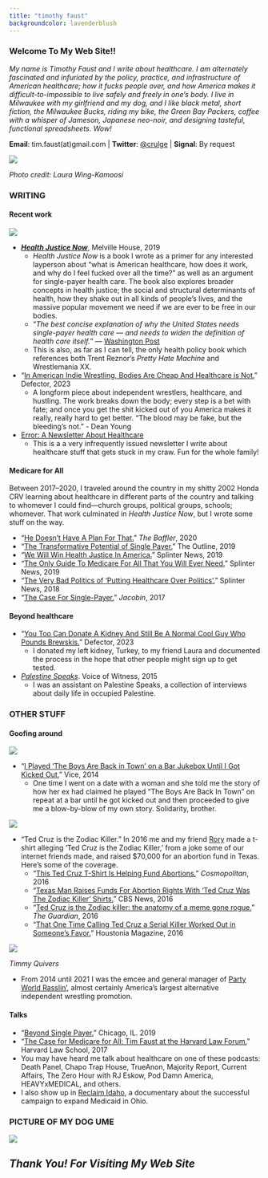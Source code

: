 ```yaml
---
title: "timothy faust"
backgroundcolor: lavenderblush
---
```


### Welcome To My Web Site!!

*My name is Timothy Faust and I write about healthcare. I am alternately fascinated and infuriated by the policy, practice, and infrastructure of American healthcare; how it fucks people over, and how America makes it difficult-to-impossible to live safely and freely in one's body. I live in Milwaukee with my girlfriend and my dog, and I like black metal, short fiction, the Milwaukee Bucks, riding my bike, the Green Bay Packers,  coffee with a whisper of Jameson, Japanese neo-noir, and designing tasteful, functional spreadsheets. Wow!*

**Email**: tim.faust(at)gmail.com | **Twitter**: [@crulge](https://www.twitter.com/crulge) | **Signal**: By request

![](old_headshot_crop.jpg){fig-alt="old_headshot"}


::: {.caption}
*Photo credit: Laura Wing-Kamoosi*
:::

### WRITING
#### Recent work

[![](hjnbook.png){fig-alt="hjnbook"}](https://www.healthjusticenow.com)

* ***[Health Justice Now](https://www.healthjusticenow.com/)***, Melville House, 2019 
	+ *Health Justice Now* is a book I wrote as a primer for any interested layperson about "what is American healthcare, how does it work, and why do I feel fucked over all the time?" as well as an argument for single-payer health care. The book also explores broader concepts in health justice; the social and structural determinants of health, how they shake out in all kinds of people's lives, and the massive popular movement we need if we are ever to be free in our bodies. 
	+ "*The best concise explanation of why the United States needs single-payer health care — and needs to widen the definition of health care itself.*" — [Washington Post](https://www.washingtonpost.com/opinions/2019/08/14/why-we-need-single-payer-health-care-health-justice/)
	+ This is also, as far as I can tell, the only health policy book which references both Trent Reznor's *Pretty Hate Machine* and Wrestlemania XX.

* “[In American Indie Wrestling, Bodies Are Cheap And Healthcare is Not.](https://defector.com/in-american-indie-wrestling-bodies-are-cheap-and-healthcare-is-not)” Defector, 2023
	+ A longform piece about independent wrestlers, healthcare, and hustling. The work breaks down the body; every step is a bet with fate; and once you get the shit kicked out of you America makes it really, really hard to get better. “The blood may be fake, but the bleeding’s not.” - Dean Young

* [Error: A Newsletter About Healthcare](https://buttondown.email/error)
	+ This is a a very infrequently issued newsletter I write about healthcare stuff that gets stuck in my craw. Fun for the whole family!

#### Medicare for All
Between 2017--2020, I traveled around the country in my shitty 2002 Honda CRV learning about healthcare in different parts of the country and talking to whomever I could find---church groups, political groups, schools; whomever. That work culminated in *Health Justice Now*, but I wrote some stuff on the way.

* “[He Doesn’t Have A Plan For That.](https://thebaffler.com/latest/he-doesnt-have-a-plan-for-that-faust)” *The Baffler*, 2020
* “[The Transformative Potential of Single Payer.](https://theoutline.com/post/7735/health-justice-now-excerpt-single-payer)” The Outline, 2019
* “[We Will Win Health Justice In America.](https://splinternews.com/we-will-win-health-justice-in-america-1837003733)” Splinter News, 2019
* “[The Only Guide To Medicare For All That You Will Ever Need.](https://splinternews.com/the-only-guide-to-medicare-for-all-that-you-will-ever-n-1832594853)” Splinter News, 2019
* “[The Very Bad Politics of 'Putting Healthcare Over Politics'.](https://splinternews.com/the-very-bad-politics-of-putting-healthcare-over-politi-1822806820)” Splinter News, 2018
* "[The Case For Single-Payer.](https://jacobin.com/2017/10/single-payer-medicare-for-all-bernie-sanders)" *Jacobin*, 2017


#### Beyond healthcare
* “[You Too Can Donate A Kidney And Still Be A Normal Cool Guy Who Pounds Brewskis.](https://defector.com/you-too-can-donate-a-kidney-and-still-be-a-normal-cool-guy-who-pounds-brewskis)” Defector, 2023
	+ I donated my left kidney, Turkey, to my friend Laura and documented the process in the hope that other people might sign up to get tested.
* [*Palestine Speaks*](https://voiceofwitness.org/oral-history-book-series/palestine-speaks-voices-from-the-west-bank-and-gaza/). Voice of Witness, 2015
	+ I was an assistant on Palestine Speaks, a collection of interviews about daily life in occupied Palestine.

### OTHER STUFF
#### Goofing around
[![](sottovoicetheboysareback.jpg){fig-alt="boys"}](https://www.vice.com/en/article/dpwa7w/i-played-the-boys-are-back-in-town-on-a-bar-jukebox-until-i-got-kicked-out-832)

* “[I Played 'The Boys Are Back in Town' on a Bar Jukebox Until I Got Kicked Out.](https://www.vice.com/en/article/dpwa7w/i-played-the-boys-are-back-in-town-on-a-bar-jukebox-until-i-got-kicked-out-832)” Vice, 2014
	+ One time I went on a date with a woman and she told me the story of how her ex had claimed he played “The Boys Are Back In Town” on repeat at a bar until he got kicked out and then proceeded to give me a blow-by-blow of my own story. Solidarity, brother.

![](tedcruz.webp){fig-alt="tedcruz"}


* “Ted Cruz is the Zodiac Killer.” In 2016 me and my friend [Rory](https://www.twitter.com/BoneJail) made a t-shirt alleging ‘Ted Cruz is the Zodiac Killer,’ from a joke some of our internet friends made, and raised $70,000 for an abortion fund in Texas. Here’s some of the coverage. 
	+ “[This Ted Cruz T-Shirt Is Helping Fund Abortions.](https://www.cosmopolitan.com/politics/news/a53952/ted-cruz-zodiac-killer-tshirts-abortion/)” *Cosmopolitan*, 2016
	+ “[Texas Man Raises Funds For Abortion Rights With 'Ted Cruz Was The Zodiac Killer' Shirts.](https://www.cbsnews.com/sanfrancisco/news/texas-man-sells-ted-cruz-was-the-zodiac-killer-shirts-for-abortion-rights-group/)” CBS News, 2016
	+ “[Ted Cruz is the Zodiac killer: the anatomy of a meme gone rogue.](https://www.theguardian.com/us-news/2016/mar/09/ted-cruz-zodiac-killer-meme)” *The Guardian*, 2016
	+ “[That One Time Calling Ted Cruz a Serial Killer Worked Out in Someone’s Favor.](https://www.houstoniamag.com/news-and-city-life/2016/03/t-shirts-designed-by-rice-grad-depict-ted-cruz-as-zodiac-killer-raise-70-000-for-abortion-advocacy)" Houstonia Magazine, 2016 

![](tq.jpg){fig-alt="tq"}

::: {.caption}
*Timmy Quivers*
:::

* From 2014 until 2021 I was the emcee and general manager of [Party World Rasslin’](https://www.youtube.com/watch?v=EZ6yOmA1ue0&list=PLA8pdHjNHe2zgH6mEnr9PXMCha6KmA9X3&index=19), almost certainly America’s largest alternative independent wrestling promotion.

#### Talks
* “[Beyond Single Payer.](https://www.youtube.com/watch?v=yeLxQ8vpIlg)” Chicago, IL. 2019
* “[The Case for Medicare for All: Tim Faust at the Harvard Law Forum.](https://www.youtube.com/watch?v=yQAVBqm6cx0)” Harvard Law School, 2017
* You may have heard me talk about healthcare on one of these podcasts: Death Panel, Chapo Trap House, TrueAnon, Majority Report, Current Affairs, The Zero Hour with RJ Eskow, Pod Damn America, HEAVYxMEDICAL, and others.
* I also show up in [Reclaim Idaho](https://www.reclaimidahofilm.com/), a documentary about the successful campaign to expand Medicaid in Ohio.


### PICTURE OF MY DOG UME
![](ume_orange_blanket.jpg){fig-alt="ume"}


## ***Thank You! For Visiting My Web Site***
